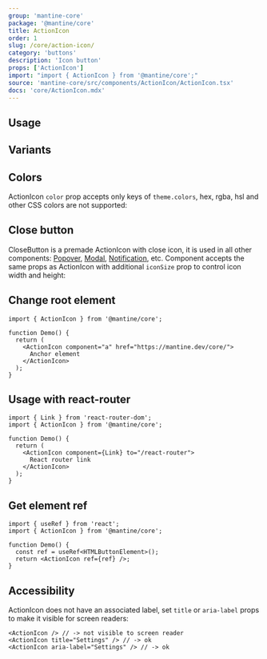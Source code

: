 ```yaml
---
group: 'mantine-core'
package: '@mantine/core'
title: ActionIcon
order: 1
slug: /core/action-icon/
category: 'buttons'
description: 'Icon button'
props: ['ActionIcon']
import: "import { ActionIcon } from '@mantine/core';"
source: 'mantine-core/src/components/ActionIcon/ActionIcon.tsx'
docs: 'core/ActionIcon.mdx'
---
```



## Usage

<Demo data={ActionIconDemos.configurator} />

## Variants

<Demo data={ActionIconDemos.variants} />

## Colors

ActionIcon `color` prop accepts only keys of `theme.colors`, hex, rgba, hsl and other CSS colors are not supported:

<Demo data={ActionIconDemos.colors} />

## Close button

CloseButton is a premade ActionIcon with close icon, it is used in all other components: [Popover](/core/popover/), [Modal](/core/modal/), [Notification](/core/Notification/), etc.
Component accepts the same props as ActionIcon with additional `iconSize` prop to control icon width and height:

<Demo data={ActionIconDemos.closeButton} />

## Change root element

```tsx
import { ActionIcon } from '@mantine/core';

function Demo() {
  return (
    <ActionIcon component="a" href="https://mantine.dev/core/">
      Anchor element
    </ActionIcon>
  );
}
```

## Usage with react-router

```tsx
import { Link } from 'react-router-dom';
import { ActionIcon } from '@mantine/core';

function Demo() {
  return (
    <ActionIcon component={Link} to="/react-router">
      React router link
    </ActionIcon>
  );
}
```

## Get element ref

```tsx
import { useRef } from 'react';
import { ActionIcon } from '@mantine/core';

function Demo() {
  const ref = useRef<HTMLButtonElement>();
  return <ActionIcon ref={ref} />;
}
```

## Accessibility

ActionIcon does not have an associated label, set `title` or `aria-label` props to make it visible for screen readers:

```tsx
<ActionIcon /> // -> not visible to screen reader
<ActionIcon title="Settings" /> // -> ok
<ActionIcon aria-label="Settings" /> // -> ok
```
